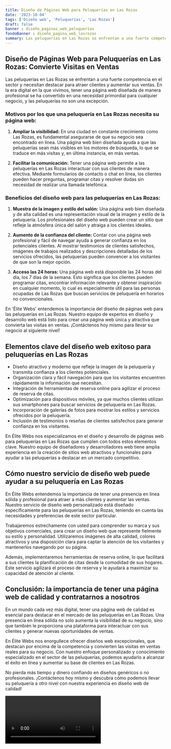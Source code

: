 ```yaml
---
title: Diseño de Páginas Web para Peluquerías en Las Rozas
date: '2023-10-04'
tags: ['Diseño web', 'Peluquerías', 'Las Rozas']
draft: false
banner : diseño_paginas_web_peluquerías
fondoBanner : diseño_pagina_web_lasrozas
summary: Las peluquerías en Las Rozas se enfrentan a una fuerte competencia en el sector y necesitan destacar para atraer clientes y aumentar sus ventas. En la era digital en la que vivimos, tener una página web diseñada de manera profesional se ha convertido en una necesidad primordial para cualquier negocio, y las peluquerías no son una excepción.
---
```


## Diseño de Páginas Web para Peluquerías en Las Rozas: Convierte Visitas en Ventas

Las peluquerías en Las Rozas se enfrentan a una fuerte competencia en el sector y necesitan destacar para atraer clientes y aumentar sus ventas. En la era digital en la que vivimos, tener una página web diseñada de manera profesional se ha convertido en una necesidad primordial para cualquier negocio, y las peluquerías no son una excepción.

### Motivos por los que una peluquería en Las Rozas necesita su página web:

1. **Ampliar la visibilidad:** En una ciudad en constante crecimiento como Las Rozas, es fundamental asegurarse de que su negocio sea encontrado en línea. Una página web bien diseñada ayuda a que las peluquerías sean más visibles en los motores de búsqueda, lo que se traduce en más visitas y, en última instancia, en más ventas.

2. **Facilitar la comunicación:** Tener una página web permite a las peluquerías en Las Rozas interactuar con sus clientes de manera efectiva. Mediante formularios de contacto o chat en línea, los clientes pueden hacer preguntas, programar citas y resolver dudas sin necesidad de realizar una llamada telefónica.

### Beneficios del diseño web para las peluquerías en Las Rozas:

1. **Muestra de la imagen y estilo del salón:** Una página web bien diseñada y de alta calidad es una representación visual de la imagen y estilo de la peluquería. Los profesionales del diseño web pueden crear un sitio que refleje la atmósfera única del salón y atraiga a los clientes ideales.

2. **Aumento de la confianza del cliente:** Contar con una página web profesional y fácil de navegar ayuda a generar confianza en los potenciales clientes. Al mostrar testimonios de clientes satisfechos, imágenes de trabajos realizados y descripciones detalladas de los servicios ofrecidos, las peluquerías pueden convencer a los visitantes de que son la mejor opción.

3. **Acceso las 24 horas:** Una página web está disponible las 24 horas del día, los 7 días de la semana. Esto significa que los clientes pueden programar citas, encontrar información relevante y obtener inspiración en cualquier momento, lo cual es especialmente útil para las personas ocupadas de Las Rozas que buscan servicios de peluquería en horarios no convencionales.

En 'Élite Webs' entendemos la importancia del diseño de páginas web para las peluquerías en Las Rozas. Nuestro equipo de expertos en diseño y desarrollo web está listo para crear una página web única y atractiva que convierta las visitas en ventas. ¡Contáctenos hoy mismo para llevar su negocio al siguiente nivel!

<GifSeo />

<Cta />

## Elementos clave del diseño web exitoso para peluquerías en Las Rozas

- Diseño atractivo y moderno que refleje la imagen de la peluquería y transmita confianza a los clientes potenciales.
- Organización clara y fácil navegación para que los visitantes encuentren rápidamente la información que necesitan.
- Integración de herramientas de reserva online para agilizar el proceso de reserva de citas.
- Optimización para dispositivos móviles, ya que muchos clientes utilizan sus smartphones para buscar servicios de peluquería en Las Rozas.
- Incorporación de galerías de fotos para mostrar los estilos y servicios ofrecidos por la peluquería.
- Inclusión de testimonios o reseñas de clientes satisfechos para generar confianza en los visitantes.

En Élite Webs nos especializamos en el diseño y desarrollo de páginas web para peluquerías en Las Rozas que cumplen con todos estos elementos clave. Nuestro equipo de diseñadores y desarrolladores web tiene amplia experiencia en la creación de sitios web atractivos y funcionales para ayudar a las peluquerías a destacar en un mercado competitivo.

## Cómo nuestro servicio de diseño web puede ayudar a su peluquería en Las Rozas

En Élite Webs entendemos la importancia de tener una presencia en línea sólida y profesional para atraer a más clientes y aumentar las ventas. Nuestro servicio de diseño web personalizado está diseñado específicamente para las peluquerías en Las Rozas, teniendo en cuenta las necesidades y preferencias de este sector particular.

Trabajaremos estrechamente con usted para comprender su marca y sus objetivos comerciales, para crear un diseño web que represente fielmente su estilo y personalidad. Utilizaremos imágenes de alta calidad, colores atractivos y una disposición clara para captar la atención de los visitantes y mantenerlos navegando por su página.

Además, implementaremos herramientas de reserva online, lo que facilitará a sus clientes la planificación de citas desde la comodidad de sus hogares. Este servicio agilizará el proceso de reserva y le ayudará a maximizar su capacidad de atención al cliente.

## Conclusión: la importancia de tener una página web de calidad y contratarnos a nosotros

En un mundo cada vez más digital, tener una página web de calidad es esencial para destacar en el mercado de las peluquerías en Las Rozas. Una presencia en línea sólida no solo aumenta la visibilidad de su negocio, sino que también le proporciona una plataforma para interactuar con sus clientes y generar nuevas oportunidades de ventas.

En Élite Webs nos enorgullece ofrecer diseños web excepcionales, que destacan por encima de la competencia y convierten las visitas en ventas reales para su negocio. Con nuestro enfoque personalizado y conocimiento especializado en el sector de las peluquerías, podemos ayudarlo a alcanzar el éxito en línea y aumentar su base de clientes en Las Rozas.

No pierda más tiempo y dinero confiando en diseños genéricos o no profesionales. ¡Contáctenos hoy mismo y descubra cómo podemos llevar su peluquería a otro nivel con nuestra experiencia en diseño web de calidad!

<Video />

<CtaBot job='Peluquerías' city='Las Rozas'/>

<Gmaps query='Las Rozas+españa+maps' />